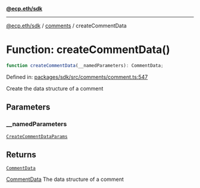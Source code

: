 [**@ecp.eth/sdk**](../../index.mdx)

***

[@ecp.eth/sdk](/sdk-reference/index.mdx) / [comments](/sdk-reference/comments/index.mdx) / createCommentData

# Function: createCommentData()

```ts
function createCommentData(__namedParameters): CommentData;
```

Defined in: [packages/sdk/src/comments/comment.ts:547](https://github.com/ecp-eth/comments-monorepo/blob/main/packages/sdk/src/comments/comment.ts#L547)

Create the data structure of a comment

## Parameters

### \_\_namedParameters

[`CreateCommentDataParams`](/sdk-reference/comments/type-aliases/CreateCommentDataParams.mdx)

## Returns

[`CommentData`](/sdk-reference/comments/type-aliases/CommentData.mdx)

[CommentData](/sdk-reference/comments/type-aliases/CommentData.mdx) The data structure of a comment
